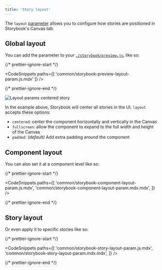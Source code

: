 ```yaml
---
title: 'Story layout'
---
```


The `layout` [parameter](../writing-stories/parameters.md) allows you to configure how stories are positioned in Storybook's Canvas tab. 

## Global layout

You can add the parameter to your [`./storybook/preview.js`](./overview.md#configure-story-rendering), like so:

{/* prettier-ignore-start */}

<CodeSnippets
  paths={[
    'common/storybook-preview-layout-param.js.mdx'
  ]}
/>

{/* prettier-ignore-end */}

![Layout params centered story](./layout-params-story-centered.png)

In the example above, Storybook will center all stories in the UI. `layout` accepts these options:

- `centered`: center the component horizontally and vertically in the Canvas
- `fullscreen`: allow the component to expand to the full width and height of the Canvas
- `padded`: _(default)_ Add extra padding around the component

## Component layout

You can also set it at a component level like so:

{/* prettier-ignore-start */}

<CodeSnippets
  paths={[
    'common/storybook-component-layout-param.js.mdx',
    'common/storybook-component-layout-param.mdx.mdx',
  ]}
/>

{/* prettier-ignore-end */}

## Story layout

Or even apply it to specific stories like so:

{/* prettier-ignore-start */}

<CodeSnippets
  paths={[
    'common/storybook-story-layout-param.js.mdx',
    'common/storybook-story-layout-param.mdx.mdx',
  ]}
/>

{/* prettier-ignore-end */}